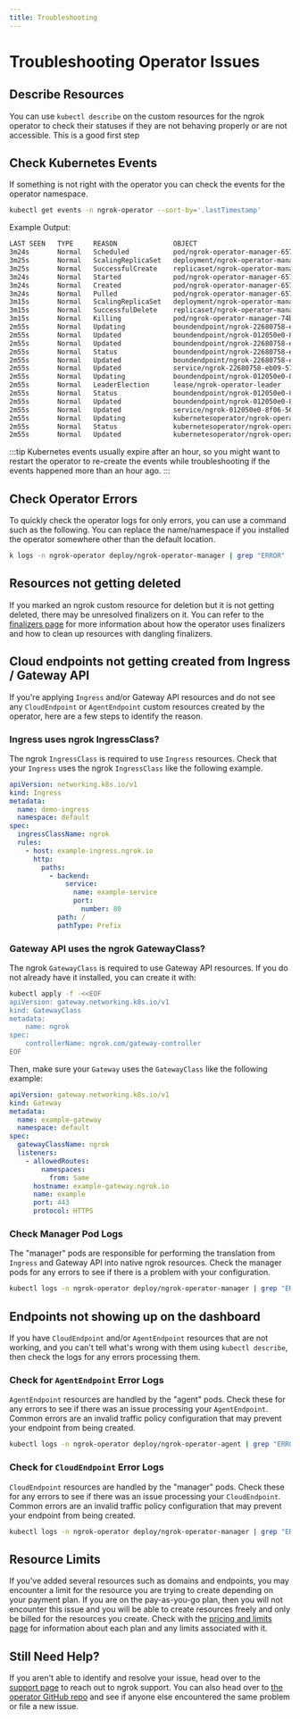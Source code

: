 ```yaml
---
title: Troubleshooting
---
```


# Troubleshooting Operator Issues

## Describe Resources

You can use `kubectl describe` on the custom resources for the ngrok operator to check their statuses if they are not behaving properly or are not accessible.
This is a good first step

## Check Kubernetes Events

If something is not right with the operator you can check the events for the operator namespace.

```bash
kubectl get events -n ngrok-operator --sort-by='.lastTimestamp'
```

Example Output:

```bash
LAST SEEN   TYPE     REASON              OBJECT                                                     MESSAGE
3m24s       Normal   Scheduled           pod/ngrok-operator-manager-657c5b69d7-f7vvg                Successfully assigned ngrok-operator/ngrok-operator-manager-657c5b69d7-f7vvg to k3d-ngrok-operator-server-0
3m25s       Normal   ScalingReplicaSet   deployment/ngrok-operator-manager                          Scaled up replica set ngrok-operator-manager-657c5b69d7 to 1
3m25s       Normal   SuccessfulCreate    replicaset/ngrok-operator-manager-657c5b69d7               Created pod: ngrok-operator-manager-657c5b69d7-f7vvg
3m24s       Normal   Started             pod/ngrok-operator-manager-657c5b69d7-f7vvg                Started container ngrok-operator
3m24s       Normal   Created             pod/ngrok-operator-manager-657c5b69d7-f7vvg                Created container ngrok-operator
3m24s       Normal   Pulled              pod/ngrok-operator-manager-657c5b69d7-f7vvg                Container image "docker.io/ngrok/ngrok-operator:0.15.0" already present on machine
3m15s       Normal   ScalingReplicaSet   deployment/ngrok-operator-manager                          Scaled down replica set ngrok-operator-manager-74b76d8f6d to 0 from 1
3m15s       Normal   SuccessfulDelete    replicaset/ngrok-operator-manager-74b76d8f6d               Deleted pod: ngrok-operator-manager-74b76d8f6d-2679x
3m15s       Normal   Killing             pod/ngrok-operator-manager-74b76d8f6d-2679x                Stopping container ngrok-operator
2m55s       Normal   Updating            boundendpoint/ngrok-22680758-eb09-576e-a7ac-dc3728458dfc   Updating BoundEndpoint/ngrok-22680758-eb09-576e-a7ac-dc3728458dfc
2m55s       Normal   Updated             boundendpoint/ngrok-012050e0-8f06-560c-953e-c9d675d41305   Updated BoundEndpoint/ngrok-012050e0-8f06-560c-953e-c9d675d41305
2m55s       Normal   Updated             boundendpoint/ngrok-22680758-eb09-576e-a7ac-dc3728458dfc   Updated BoundEndpoint/ngrok-22680758-eb09-576e-a7ac-dc3728458dfc
2m55s       Normal   Status              boundendpoint/ngrok-22680758-eb09-576e-a7ac-dc3728458dfc   Successfully reconciled status
2m55s       Normal   Updated             boundendpoint/ngrok-22680758-eb09-576e-a7ac-dc3728458dfc   Updated Services
2m55s       Normal   Updated             service/ngrok-22680758-eb09-576e-a7ac-dc3728458dfc         Updated Upstream Service
2m55s       Normal   Updating            boundendpoint/ngrok-012050e0-8f06-560c-953e-c9d675d41305   Updating BoundEndpoint/ngrok-012050e0-8f06-560c-953e-c9d675d41305
2m55s       Normal   LeaderElection      lease/ngrok-operator-leader                                ngrok-operator-manager-657c5b69d7-f7vvg_72fb437b-38ad-444c-a9d8-d37349f2f677 became leader
2m55s       Normal   Status              boundendpoint/ngrok-012050e0-8f06-560c-953e-c9d675d41305   Successfully reconciled status
2m55s       Normal   Updated             boundendpoint/ngrok-012050e0-8f06-560c-953e-c9d675d41305   Updated Services
2m55s       Normal   Updated             service/ngrok-012050e0-8f06-560c-953e-c9d675d41305         Updated Upstream Service
2m55s       Normal   Updating            kubernetesoperator/ngrok-operator                          Updating KubernetesOperator/ngrok-operator
2m55s       Normal   Status              kubernetesoperator/ngrok-operator                          Successfully reconciled status
2m55s       Normal   Updated             kubernetesoperator/ngrok-operator                          Updated KubernetesOperator/ngrok-operator
```

:::tip
Kubernetes events usually expire after an hour, so you might want to restart the operator to re-create the events while troubleshooting if the events happened more than an hour ago.
:::

## Check Operator Errors

To quickly check the operator logs for only errors, you can use a command such as the following.
You can replace the name/namespace if you installed the operator somewhere other than the default location.

```bash
k logs -n ngrok-operator deploy/ngrok-operator-manager | grep "ERROR"
```

## Resources not getting deleted

If you marked an ngrok custom resource for deletion but it is not getting deleted, there may be unresolved finalizers on it.
You can refer to the [finalizers page](/k8s/guides/finalizers) for more information about how the operator uses finalizers and how to clean up resources with dangling finalizers.

## Cloud endpoints not getting created from Ingress / Gateway API

If you're applying `Ingress` and/or Gateway API resources and do not see any `CloudEndpoint` or `AgentEndpoint` custom resources created by the operator, here are a few steps to identify the reason.

### Ingress uses ngrok IngressClass?

The ngrok `IngressClass` is required to use `Ingress` resources. Check that your `Ingress` uses the ngrok `IngressClass` like the following example.

```yaml
apiVersion: networking.k8s.io/v1
kind: Ingress
metadata:
  name: demo-ingress
  namespace: default
spec:
  ingressClassName: ngrok
  rules:
    - host: example-ingress.ngrok.io
      http:
        paths:
          - backend:
              service:
                name: example-service
                port:
                  number: 80
            path: /
            pathType: Prefix
```

### Gateway API uses the ngrok GatewayClass?

The ngrok `GatewayClass` is required to use Gateway API resources. If you do not already have it installed, you can create it with:

```bash
kubectl apply -f -<<EOF
apiVersion: gateway.networking.k8s.io/v1
kind: GatewayClass
metadata:
	name: ngrok
spec:
	controllerName: ngrok.com/gateway-controller
EOF
```

Then, make sure your `Gateway` uses the `GatewayClass` like the following example:

```yaml
apiVersion: gateway.networking.k8s.io/v1
kind: Gateway
metadata:
  name: example-gateway
  namespace: default
spec:
  gatewayClassName: ngrok
  listeners:
    - allowedRoutes:
        namespaces:
          from: Same
      hostname: example-gateway.ngrok.io
      name: example
      port: 443
      protocol: HTTPS
```

### Check Manager Pod Logs

The "manager" pods are responsible for performing the translation from `Ingress` and Gateway API into native ngrok resources.
Check the manager pods for any errors to see if there is a problem with your configuration.

```bash
kubectl logs -n ngrok-operator deploy/ngrok-operator-manager | grep "ERROR"
```

## Endpoints not showing up on the dashboard

If you have `CloudEndpoint` and/or `AgentEndpoint` resources that are not working, and you can't tell what's wrong with them using `kubectl describe`, then check the logs for any errors processing them.

### Check for `AgentEndpoint` Error Logs

`AgentEndpoint` resources are handled by the "agent" pods. Check these for any errors to see if there was an issue processing your `AgentEndpoint`.
Common errors are an invalid traffic policy configuration that may prevent your endpoint from being created.

```bash
kubectl logs -n ngrok-operator deploy/ngrok-operator-agent | grep "ERROR"
```

### Check for `CloudEndpoint` Error Logs

`CloudEndpoint` resources are handled by the "manager" pods. Check these for any errors to see if there was an issue processing your `CloudEndpoint`.
Common errors are an invalid traffic policy configuration that may prevent your endpoint from being created.

```bash
kubectl logs -n ngrok-operator deploy/ngrok-operator-manager | grep "ERROR"
```

## Resource Limits

If you've added several resources such as domains and endpoints, you may encounter a limit for the resource you are trying to create depending on your payment plan.
If you are on the pay-as-you-go plan, then you will not encounter this issue and you will be able to create resources freely and only be billed for the resources you create.
Check with the [pricing and limits page](/pricing-limits/) for information about each plan and any limits associated with it.

## Still Need Help?

If you aren't able to identify and resolve your issue, head over to the [support page](https://ngrok.com/support) to reach out to ngrok support.
You can also head over to [the operator GitHub repo](https://github.com/ngrok/ngrok-operator) and see if anyone else encountered the same problem or file a new issue.
